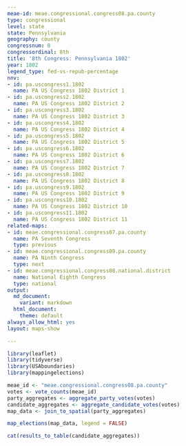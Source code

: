 ```yaml
---
meae-id: meae.congressional.congress08.pa.county
type: congressional
level: state
state: Pennsylvania
geography: county
congressnum: 8
congressordinal: 8th
title: '8th Congress: Pennsylvania 1802'
year: 1802
legend_type: fed-vs-repub-percentage
nnv:
- id: pa.uscongress1.1802
  name: PA US Congress 1802 District 1
- id: pa.uscongress2.1802
  name: PA US Congress 1802 District 2
- id: pa.uscongress3.1802
  name: PA US Congress 1802 District 3
- id: pa.uscongress4.1802
  name: PA US Congress 1802 District 4
- id: pa.uscongress5.1802
  name: PA US Congress 1802 District 5
- id: pa.uscongress6.1802
  name: PA US Congress 1802 District 6
- id: pa.uscongress7.1802
  name: PA US Congress 1802 District 7
- id: pa.uscongress8.1802
  name: PA US Congress 1802 District 8
- id: pa.uscongress9.1802
  name: PA US Congress 1802 District 9
- id: pa.uscongress10.1802
  name: PA US Congress 1802 District 10
- id: pa.uscongress11.1802
  name: PA US Congress 1802 District 11
related-maps:
- id: meae.congressional.congress07.pa.county
  name: PA Seventh Congress
  type: previous
- id: meae.congressional.congress09.pa.county
  name: PA Ninth Congress
  type: next
- id: meae.congressional.congress08.national.district
  name: National Eighth Congress
  type: national
output:
  md_document:
    variant: markdown
  html_document:
    theme: default
always_allow_html: yes
layout: maps-show

---
```


```r
library(leaflet)
library(tidyverse)
library(USAboundaries)
library(mappingelections)

meae_id <- "meae.congressional.congress08.pa.county"
votes <- vote_counts(meae_id)
party_aggregates <- aggregate_party_votes(votes)
candidate_aggregates <- aggregate_candidate_votes(votes)
map_data <- join_to_spatial(party_aggregates)
```

<div class="map">

```r
map_elections(map_data, legend = FALSE)
```

</div>

<div class="results-table">

```r
cat(results_to_table(candidate_aggregates))
```

</div>